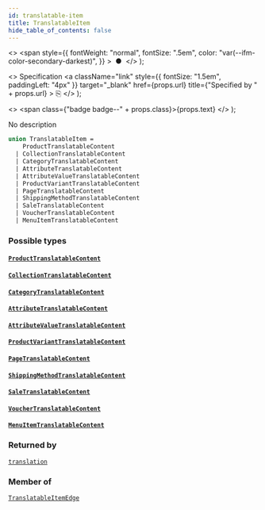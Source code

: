 ```yaml
---
id: translatable-item
title: TranslatableItem
hide_table_of_contents: false
---
```


  <>
    <span
      style={{
        fontWeight: "normal",
        fontSize: ".5em",
        color: "var(--ifm-color-secondary-darkest)",
      }}
    >
      &nbsp;●&nbsp;
    </span>
  </>
);

  <>
    Specification
    <a
      className="link"
      style={{ fontSize: "1.5em", paddingLeft: "4px" }}
      target="\_blank"
      href={props.url}
      title={"Specified by " + props.url}
    >
      ⎘
    </a>
  </>
);

  <>
    <span class={"badge badge--" + props.class}>{props.text}</span>
  </>
);

No description

```graphql
union TranslatableItem =
    ProductTranslatableContent
  | CollectionTranslatableContent
  | CategoryTranslatableContent
  | AttributeTranslatableContent
  | AttributeValueTranslatableContent
  | ProductVariantTranslatableContent
  | PageTranslatableContent
  | ShippingMethodTranslatableContent
  | SaleTranslatableContent
  | VoucherTranslatableContent
  | MenuItemTranslatableContent
```

### Possible types

#### [`ProductTranslatableContent`](../../../developer/api-reference/objects/product-translatable-content) <Badge class="secondary" text="object"/>

>

#### [`CollectionTranslatableContent`](../../../developer/api-reference/objects/collection-translatable-content) <Badge class="secondary" text="object"/>

>

#### [`CategoryTranslatableContent`](../../../developer/api-reference/objects/category-translatable-content) <Badge class="secondary" text="object"/>

>

#### [`AttributeTranslatableContent`](../../../developer/api-reference/objects/attribute-translatable-content) <Badge class="secondary" text="object"/>

>

#### [`AttributeValueTranslatableContent`](../../../developer/api-reference/objects/attribute-value-translatable-content) <Badge class="secondary" text="object"/>

>

#### [`ProductVariantTranslatableContent`](../../../developer/api-reference/objects/product-variant-translatable-content) <Badge class="secondary" text="object"/>

>

#### [`PageTranslatableContent`](../../../developer/api-reference/objects/page-translatable-content) <Badge class="secondary" text="object"/>

>

#### [`ShippingMethodTranslatableContent`](../../../developer/api-reference/objects/shipping-method-translatable-content) <Badge class="secondary" text="object"/>

>

#### [`SaleTranslatableContent`](../../../developer/api-reference/objects/sale-translatable-content) <Badge class="secondary" text="object"/>

>

#### [`VoucherTranslatableContent`](../../../developer/api-reference/objects/voucher-translatable-content) <Badge class="secondary" text="object"/>

>

#### [`MenuItemTranslatableContent`](../../../developer/api-reference/objects/menu-item-translatable-content) <Badge class="secondary" text="object"/>

>

### Returned by

[`translation`](../../../developer/api-reference/queries/translation) <Badge class="secondary" text="query"/>

### Member of

[`TranslatableItemEdge`](../../../developer/api-reference/objects/translatable-item-edge) <Badge class="secondary" text="object"/>
